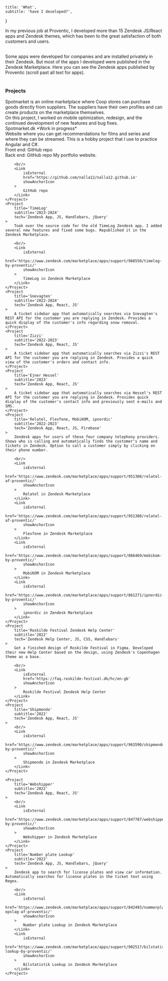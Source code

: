     title: 'What',
    subtitle: 'have I developed?',
}

In my previous job at Proventic, I developed more than 15 Zendesk JS/React apps and Zendesk themes,
which has been to the great satisfaction of both customers and users.

<br />
Some apps were developed for companies and are installed privately in their Zendesk.
But most of the apps I developed were published in the Zendesk Marketplace.
<Link isExternal showAnchorIcon href='https://www.zendesk.com/marketplace/partners/5189/available-aps/'>Here you can see the Zendesk apps published by Proventic</Link> (scroll past all text for apps).

<br />
<br />

### Projects

<ResponsiveGrid>
    <Project
        title='Spotmarket'
        subtitle='2025'
        tech='Vue.js, Vuetify, TS, PHP'
    >
        Spotmarket is an online marketplace where Coop stores can purchase goods directly from suppliers. The suppliers have their own profiles and can create products on the marketplace themselves.
        <br />
        On this project, I worked on mobile optimization, redesign, and the continued development of new features and bug fixes.
        <br/>
        <Link
            isExternal
            href='https://spotmarket.dk/'
            showAnchorIcon
        >
            Spotmarket.dk
        </Link>
    </Project>
    <Project
        title='What to Stream'
        subtitle='2024'
        tech='Angular, TS, C#, .NET Core, SQL, Entity Framework'
    >
        *Work in progress* <br/>
        Website where you can get recommendations for films and series and where they can be streamed. This is a hobby project that I use to practice Angular and C#.
        <br/>
        <Link
            isExternal
            href='https://github.com/nalla12/what-to-stream-frontend'
            showAnchorIcon
        >
            Front end: GitHub repo
        </Link>
        <br/>
        <Link
            isExternal
            href='https://github.com/nalla12/what-to-stream-backend'
            showAnchorIcon
        >
            Back end: GitHub repo
        </Link>
    </Project>
    <Project
        title='aldu.dk'
        subtitle='2024'
        tech='React, TS, MDX, Vite, CSS Modules'
    >
        My portfolio website.

        <br/>
        <Link
            isExternal
            href='https://github.com/nalla12/nalla12.github.io'
            showAnchorIcon
        >
            GitHub repo
        </Link>
    </Project>
    <Project
        title='TimeLog'
        subtitle='2023-2024'
        tech='Zendesk App, JS, Handlebars, jQuery'
    >
        Took over the source code for the old TimeLog Zendesk app. I added several new features and fixed some bugs. Republished it in the Zendesk Marketplace.

        <br/>
        <Link
            isExternal
            href='https://www.zendesk.com/marketplace/apps/support/968550/timelog-by-proventic/'
            showAnchorIcon
        >
            TimeLog in Zendesk Marketplace
        </Link>
    </Project>
    <Project
        title='Snevagten'
        subtitle='2022-2024'
        tech='Zendesk App, React, JS'
    >
        A ticket sidebar app that automatically searches via Snevagten's REST API for the customer you are replying in Zendesk. Provides a quick display of the customer's info regarding snow removal.
    </Project>
    <Project
        title='Zizzi'
        subtitle='2022-2023'
        tech='Zendesk App, React, JS'
    >
        A ticket sidebar app that automatically searches via Zizzi's REST API for the customer you are replying in Zendesk. Provides a quick view of the customer's orders and contact info.
    </Project>
    <Project
        title='Ejner Hessel'
        subtitle='2023'
        tech='Zendesk App, React, JS'
    >
        A ticket sidebar app that automatically searches via Hessel's REST API for the customer you are replying in Zendesk. Provides quick display of the customer's contact info and previously sent e-mails and SMS.
    </Project>
    <Project
        title='Relatel, Flexfone, MobiKOM, ipnordic'
        subtitle='2022-2023'
        tech='Zendesk App, React, JS, Firebase'
    >
        Zendesk apps for users of these four company telephony providers. Shows who is calling and automatically finds the customer's name and tickets in Zendesk. Option to call a customer simply by clicking on their phone number.

        <br/>
        <Link
            isExternal
            href='https://www.zendesk.com/marketplace/apps/support/951308/relatel-af-proventic/'
            showAnchorIcon
        >
            Relatel in Zendesk Marketplace
        </Link>
        <Link
            isExternal
            href='https://www.zendesk.com/marketplace/apps/support/951308/relatel-af-proventic/'
            showAnchorIcon
        >
            Flexfone in Zendesk Marketplace
        </Link>
        <Link
            isExternal
            href='https://www.zendesk.com/marketplace/apps/support/866469/mobikom-by-proventic/'
            showAnchorIcon
        >
            MobiKOM in Zendesk Marketplace
        </Link>
        <Link
            isExternal
            href='https://www.zendesk.com/marketplace/apps/support/861271/ipnordic-by-proventic/'
            showAnchorIcon
        >
            ipnordic in Zendesk Marketplace
        </Link>
    </Project>
    <Project
        title='Roskilde Festival Zendesk Help Center'
        subtitle='2022'
        tech='Zendesk Help Center, JS, CSS, Handlebars'
    >
        Got a finished design of Roskilde Festival in Figma. Developed their new Help Center based on the design, using Zendesk's Copenhagen theme as a base.

        <br/>
        <Link
            isExternal
            href='https://faq.roskilde-festival.dk/hc/en-gb'
            showAnchorIcon
        >
            Roskilde Festival Zendesk Help Center
        </Link>
    </Project>
    <Project
        title='Shipmondo'
        subtitle='2022'
        tech='Zendesk App, React, JS'
    >
        <br/>
        <Link
            isExternal
            href='https://www.zendesk.com/marketplace/apps/support/963590/shipmondo-by-proventic/'
            showAnchorIcon
        >
            Shipmondo in Zendesk Marketplace
        </Link>
    </Project>

    <Project
        title='Webshipper'
        subtitle='2022'
        tech='Zendesk App, React, JS'
    >
        <br/>
        <Link
            isExternal
            href='https://www.zendesk.com/marketplace/apps/support/847787/webshipper-by-proventic/'
            showAnchorIcon
        >
            Webshipper in Zendesk Marketplace
        </Link>
    </Project>
    <Project
        title='Number plate Lookup'
        subtitle='2022'
        tech='Zendesk App, JS, Handlebars, jQuery'
    >
        Zendesk app to search for license plates and view car information. Automatically searches for license plates in the ticket text using Regex.

        <br/>
        <Link
            isExternal
            href='https://www.zendesk.com/marketplace/apps/support/842493/nummerplade-opslag-af-proventic/'
            showAnchorIcon
        >
            Number plate Lookup in Zendesk Marketplace
        </Link>
        <Link
            isExternal
            href='https://www.zendesk.com/marketplace/apps/support/902517/bilstatistik-lookup-by-proventic/'
            showAnchorIcon
        >
            Bilstatistik Lookup in Zendesk Marketplace
        </Link>
    </Project>
</ResponsiveGrid>
